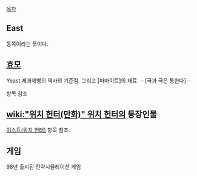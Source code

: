 [[목차]]
== East ==
동쪽이라는 뜻이다.
== [[효모]] ==
Yeast
제과제빵의 역사의 기준점. 그리고 [마마이트]의 재료. --[극과 극은 통한다]--

항목 참조
== [[wiki:"위치 헌터(만화)" 위치 헌터]]의 등장인물 ==
[[이스트(위치 헌터)]] 항목 참조.

== 게임 ==

98년 출시된 전략시뮬레이션 게임
